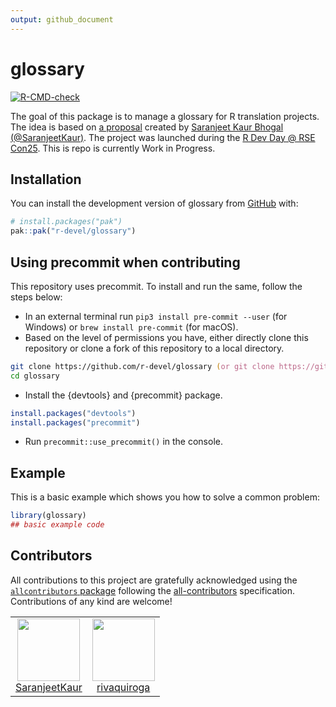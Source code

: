 ```yaml
---
output: github_document
---
```


<!-- README.md is generated from README.Rmd. Please edit that file -->

# glossary

<!-- badges: start -->
[![R-CMD-check](https://github.com/r-devel/glossary/actions/workflows/R-CMD-check.yaml/badge.svg)](https://github.com/r-devel/glossary/actions/workflows/R-CMD-check.yaml)
<!-- badges: end -->

The goal of this package is to manage a glossary for R translation projects. The idea is based on [a proposal](https://github.com/SaranjeetKaur/isc_proposal_translations) created by [Saranjeet Kaur Bhogal (@SaranjeetKaur)](https://github.com/SaranjeetKaur/). The project was launched during the [R Dev Day @ RSE Con25](https://warwick.ac.uk/fac/sci/statistics/news/r-dev-day-rsecon25). This is repo is currently Work in Progress.

## Installation

You can install the development version of glossary from [GitHub](https://github.com/) with:

``` r
# install.packages("pak")
pak::pak("r-devel/glossary")
```

## Using precommit when contributing

This repository uses precommit. To install and run the same, follow the steps below:

- In an external terminal run `pip3 install pre-commit --user` (for Windows) or `brew install pre-commit` (for macOS).
- Based on the level of permissions you have, either directly clone this repository or clone a fork of this repository to a local directory.

``` zsh
git clone https://github.com/r-devel/glossary (or git clone https://github.com/USER_NAME/glossary, if it is your fork of the repo)
cd glossary
```

- Install the {devtools} and {precommit} package.
 
``` r
install.packages("devtools")
install.packages("precommit")
```

- Run `precommit::use_precommit()` in the console.

## Example

This is a basic example which shows you how to solve a common problem:

```r
library(glossary)
## basic example code
```

## Contributors


<!-- ALL-CONTRIBUTORS-LIST:START - Do not remove or modify this section -->
<!-- prettier-ignore-start -->
<!-- markdownlint-disable -->

All contributions to this project are gratefully acknowledged using the [`allcontributors` package](https://github.com/ropensci/allcontributors) following the [all-contributors](https://allcontributors.org) specification. Contributions of any kind are welcome!

<table>

<tr>
<td align="center">
<a href="https://github.com/SaranjeetKaur">
<img src="https://avatars.githubusercontent.com/u/28556616?v=4" width="100px;" alt=""/>
</a><br>
<a href="https://github.com/r-devel/glossary/commits?author=SaranjeetKaur">SaranjeetKaur</a>
</td>
<td align="center">
<a href="https://github.com/rivaquiroga">
<img src="https://avatars.githubusercontent.com/u/31421616?v=4" width="100px;" alt=""/>
</a><br>
<a href="https://github.com/r-devel/glossary/commits?author=rivaquiroga">rivaquiroga</a>
</td>
</tr>

</table>

<!-- markdownlint-enable -->
<!-- prettier-ignore-end -->
<!-- ALL-CONTRIBUTORS-LIST:END -->

